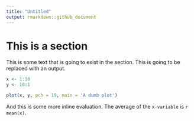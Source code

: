 ```yaml
---
title: "Untitled"
output: rmarkdown::github_document
---
```



# This is a section
This is some text that is going to exist in the section. This is going to be replaced with an output.

```r
x <- 1:10
y <- 10:1

plot(x, y, pch = 19, main = 'A dumb plot')
```

And this is some more inline evaluation. The average of the `x-variable` is `r mean(x)`. 
